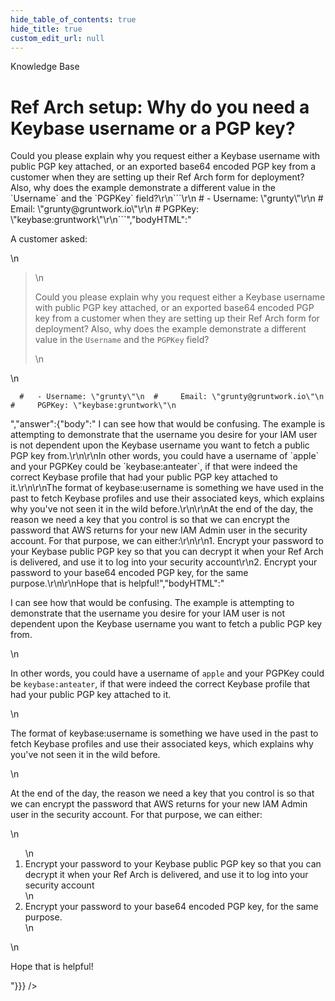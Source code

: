```yaml
---
hide_table_of_contents: true
hide_title: true
custom_edit_url: null
---
```



<head>
  <link rel="canonical" href="https://github.com/gruntwork-io/knowledge-base/discussions/337" />
</head>

<CenterLayout>
<span className="searchCategory">Knowledge Base</span>
<h1>Ref Arch setup: Why do you need a Keybase username or a PGP key?</h1>
<GitHub discussion={{"id":"D_kwDOF8slf84APN4y","number":337,"author":{"login":"zackproser"},"title":"Ref Arch setup: Why do you need a Keybase username or a PGP key?","body":"A customer asked: \r\n> Could you please explain why you request either a Keybase username with public PGP key attached, or an exported base64 encoded PGP key from a customer when they are setting up their Ref Arch form for deployment? Also, why does the example demonstrate a different value in the `Username` and the `PGPKey` field?\r\n```\r\n  #   - Username: \"grunty\"\r\n  #     Email: \"grunty@gruntwork.io\"\r\n  #     PGPKey: \"keybase:gruntwork\"\r\n```","bodyHTML":"<p dir=\"auto\">A customer asked:</p>\n<blockquote>\n<p dir=\"auto\">Could you please explain why you request either a Keybase username with public PGP key attached, or an exported base64 encoded PGP key from a customer when they are setting up their Ref Arch form for deployment? Also, why does the example demonstrate a different value in the <code class=\"notranslate\">Username</code> and the <code class=\"notranslate\">PGPKey</code> field?</p>\n</blockquote>\n<div class=\"snippet-clipboard-content notranslate position-relative overflow-auto\" data-snippet-clipboard-copy-content=\"  #   - Username: &quot;grunty&quot;\n  #     Email: &quot;grunty@gruntwork.io&quot;\n  #     PGPKey: &quot;keybase:gruntwork&quot;\"><pre class=\"notranslate\"><code class=\"notranslate\">  #   - Username: \"grunty\"\n  #     Email: \"grunty@gruntwork.io\"\n  #     PGPKey: \"keybase:gruntwork\"\n</code></pre></div>","answer":{"body":" I can see how that would be confusing. The example is attempting to demonstrate that the username you desire for your IAM user is not dependent upon the Keybase username you want to fetch a public PGP key from.\r\n\r\nIn other words, you could have a username of `apple` and your PGPKey could be `keybase:anteater`, if that were indeed the correct Keybase profile that had your public PGP key attached to it.\r\n\r\nThe format of keybase:username is something we have used in the past to fetch Keybase profiles and use their associated keys, which explains why you've not seen it in the wild before.\r\n\r\nAt the end of the day, the reason we need a key that you control is so that we can encrypt the password that AWS returns for your new IAM Admin user in the security account. For that purpose, we can either:\r\n\r\n1. Encrypt your password to your Keybase public PGP key so that you can decrypt it when your Ref Arch is delivered, and use it to log into your security account\r\n2. Encrypt your password to your base64 encoded PGP key, for the same purpose.\r\n\r\nHope that is helpful!","bodyHTML":"<p dir=\"auto\">I can see how that would be confusing. The example is attempting to demonstrate that the username you desire for your IAM user is not dependent upon the Keybase username you want to fetch a public PGP key from.</p>\n<p dir=\"auto\">In other words, you could have a username of <code class=\"notranslate\">apple</code> and your PGPKey could be <code class=\"notranslate\">keybase:anteater</code>, if that were indeed the correct Keybase profile that had your public PGP key attached to it.</p>\n<p dir=\"auto\">The format of keybase:username is something we have used in the past to fetch Keybase profiles and use their associated keys, which explains why you've not seen it in the wild before.</p>\n<p dir=\"auto\">At the end of the day, the reason we need a key that you control is so that we can encrypt the password that AWS returns for your new IAM Admin user in the security account. For that purpose, we can either:</p>\n<ol dir=\"auto\">\n<li>Encrypt your password to your Keybase public PGP key so that you can decrypt it when your Ref Arch is delivered, and use it to log into your security account</li>\n<li>Encrypt your password to your base64 encoded PGP key, for the same purpose.</li>\n</ol>\n<p dir=\"auto\">Hope that is helpful!</p>"}}} />

</CenterLayout>
  

<!-- ##DOCS-SOURCER-START
{
  "sourcePlugin": "github-discussions",
  "hash": "85f1406fbce6f11eadbf7fef8606fd6c"
}
##DOCS-SOURCER-END -->
